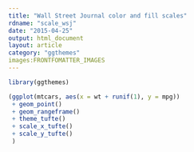 ```yaml
---
title: "Wall Street Journal color and fill scales"
rdname: "scale_wsj"
date: "2015-04-25"
output: html_document
layout: article
category: "ggthemes"
images:FRONTFOMATTER_IMAGES
---
```


```r
library(ggthemes)
```

```r
(ggplot(mtcars, aes(x = wt + runif(1), y = mpg))
 + geom_point()
 + geom_rangeframe()
 + theme_tufte()
 + scale_x_tufte()
 + scale_y_tufte()
 )



```